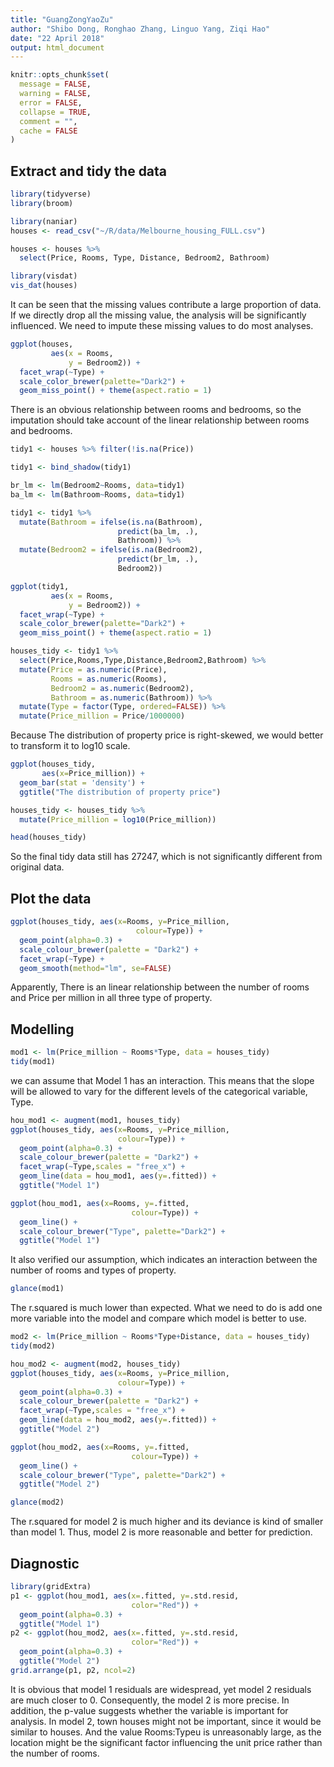 ---
title: "GuangZongYaoZu"
author: "Shibo Dong, Ronghao Zhang, Linguo Yang, Ziqi Hao"
date: "22 April 2018"
output: html_document
---

```{r, echo = FALSE, message = FALSE, warning = FALSE, warning = FALSE}
knitr::opts_chunk$set(
  message = FALSE,
  warning = FALSE,
  error = FALSE, 
  collapse = TRUE,
  comment = "",
  cache = FALSE
)
```

## Extract and tidy the data

```{r}
library(tidyverse)
library(broom)

library(naniar)
houses <- read_csv("~/R/data/Melbourne_housing_FULL.csv")

houses <- houses %>%
  select(Price, Rooms, Type, Distance, Bedroom2, Bathroom)

library(visdat)
vis_dat(houses)
```

It can be seen that the missing values contribute a large proportion of data. If we directly drop all the missing value, the analysis will be significantly influenced. We need to impute these missing values to do most analyses.

```{r}
ggplot(houses,
         aes(x = Rooms,
             y = Bedroom2)) +
  facet_wrap(~Type) +
  scale_color_brewer(palette="Dark2") +
  geom_miss_point() + theme(aspect.ratio = 1)
```

There is an obvious relationship between rooms and bedrooms, so the imputation should take account of the linear relationship between rooms and bedrooms.

```{r}
tidy1 <- houses %>% filter(!is.na(Price))

tidy1 <- bind_shadow(tidy1)

br_lm <- lm(Bedroom2~Rooms, data=tidy1)
ba_lm <- lm(Bathroom~Rooms, data=tidy1)

tidy1 <- tidy1 %>%
  mutate(Bathroom = ifelse(is.na(Bathroom),
                        predict(ba_lm, .),
                        Bathroom)) %>%
  mutate(Bedroom2 = ifelse(is.na(Bedroom2),
                        predict(br_lm, .),
                        Bedroom2))  

ggplot(tidy1,
         aes(x = Rooms,
             y = Bedroom2)) +
  facet_wrap(~Type) +
  scale_color_brewer(palette="Dark2") +
  geom_miss_point() + theme(aspect.ratio = 1)
```

```{r}
houses_tidy <- tidy1 %>%
  select(Price,Rooms,Type,Distance,Bedroom2,Bathroom) %>%
  mutate(Price = as.numeric(Price),
         Rooms = as.numeric(Rooms),
         Bedroom2 = as.numeric(Bedroom2),
         Bathroom = as.numeric(Bathroom)) %>%
  mutate(Type = factor(Type, ordered=FALSE)) %>%
  mutate(Price_million = Price/1000000)
```

Because The distribution of property price is right-skewed, we would better to transform it to log10 scale.

```{r}
ggplot(houses_tidy,
       aes(x=Price_million)) +
  geom_bar(stat = 'density') +
  ggtitle("The distribution of property price")

houses_tidy <- houses_tidy %>%
  mutate(Price_million = log10(Price_million))

head(houses_tidy)
```

So the final tidy data still has 27247, which is not significantly different from original data.

## Plot the data

```{r}
ggplot(houses_tidy, aes(x=Rooms, y=Price_million,
                            colour=Type)) + 
  geom_point(alpha=0.3) +
  scale_colour_brewer(palette = "Dark2") +
  facet_wrap(~Type) +
  geom_smooth(method="lm", se=FALSE)
```

Apparently, There is an linear relationship between the number of rooms and Price per million in all three type of property.

## Modelling

```{r}
mod1 <- lm(Price_million ~ Rooms*Type, data = houses_tidy)
tidy(mod1)
```

we can assume that Model 1 has an interaction. This means that the slope will be allowed to vary for the different levels of the categorical variable, Type.

```{r}
hou_mod1 <- augment(mod1, houses_tidy)
ggplot(houses_tidy, aes(x=Rooms, y=Price_million,
                        colour=Type)) + 
  geom_point(alpha=0.3) +
  scale_colour_brewer(palette = "Dark2") +
  facet_wrap(~Type,scales = "free_x") +
  geom_line(data = hou_mod1, aes(y=.fitted)) +
  ggtitle("Model 1")
```

```{r}
ggplot(hou_mod1, aes(x=Rooms, y=.fitted,
                           colour=Type)) +
  geom_line() +
  scale_colour_brewer("Type", palette="Dark2") +
  ggtitle("Model 1")
```

It also verified our assumption, which indicates an interaction between the number of rooms and types of property.

```{r}
glance(mod1)
```

The r.squared is much lower than expected. What we need to do is add one more variable into the model and compare which model is better to use.


```{r}
mod2 <- lm(Price_million ~ Rooms*Type+Distance, data = houses_tidy)
tidy(mod2)
```

```{r}
hou_mod2 <- augment(mod2, houses_tidy)
ggplot(houses_tidy, aes(x=Rooms, y=Price_million,
                        colour=Type)) + 
  geom_point(alpha=0.3) +
  scale_colour_brewer(palette = "Dark2") +
  facet_wrap(~Type,scales = "free_x") +
  geom_line(data = hou_mod2, aes(y=.fitted)) +
  ggtitle("Model 2")
```

```{r}
ggplot(hou_mod2, aes(x=Rooms, y=.fitted,
                           colour=Type)) +
  geom_line() +
  scale_colour_brewer("Type", palette="Dark2") +
  ggtitle("Model 2")
```

```{r}
glance(mod2)
```

The r.squared for model 2 is much higher and its deviance is kind of smaller than model 1. Thus, model 2 is more reasonable and better for prediction.


## Diagnostic

```{r}
library(gridExtra)
p1 <- ggplot(hou_mod1, aes(x=.fitted, y=.std.resid,
                           color="Red")) +
  geom_point(alpha=0.3) + 
  ggtitle("Model 1")
p2 <- ggplot(hou_mod2, aes(x=.fitted, y=.std.resid,
                           color="Red")) +
  geom_point(alpha=0.3) + 
  ggtitle("Model 2")
grid.arrange(p1, p2, ncol=2)
```

It is obvious that model 1 residuals are widespread, yet model 2 residuals are much closer to 0. Consequently, the model 2 is more precise.
In addition, the p-value suggests whether the variable is important for analysis. In model 2, town houses might not be important, since it would be similar to houses. And the value Rooms:Typeu is unreasonably large, as the location might be the significant factor influencing the unit price rather than the number of rooms.





